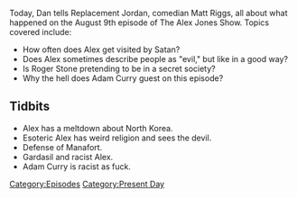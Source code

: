 {{DEFAULTSORT:
    #_EPISODE_0072:August 9, 2017
}}{{Episode
    | title           = August 9, 2017
    | caption         = Listen to this episode on [https://knowledgefight.libsyn.com/knowledge-fight-august-9-2017 Libsyn] [https://open.spotify.com/episode/3iJikSAJAui7Z55JFqfUTz Spotify], Read the [[Transcript/72: August 9, 2017|Unofficial Transcript]]
    | episodeNumber   = 72
    | length          = 01:41:53
    | airDate         = August 11, 2017
    | coverageDate    = August 9, 2017
    | episodeType     = [[:Category:Present Day|Present Day]]
    | appearance      = [[Roger Stone. Adam Curry]]
    | beverage        = orange crush powder
    | previousEpisode = [[71: August 4, 2017]]
    | nextEpisode     = [[73: August 12, 2017]]
}}

{{Stub}}

Today, Dan tells Replacement Jordan, comedian Matt Riggs, all about what happened on the August 9th episode of The Alex Jones Show. Topics covered include:

*How often does Alex get visited by Satan?
*Does Alex sometimes describe people as "evil," but like in a good way?
*Is Roger Stone pretending to be in a secret society?
*Why the hell does Adam Curry guest on this episode?

==Tidbits==

*Alex has a meltdown about North Korea.
*Esoteric Alex has weird religion and sees the devil.
*Defense of Manafort.
*Gardasil and racist Alex.
*Adam Curry is racist as fuck.

[[Category:Episodes]]
[[Category:Present Day]]
